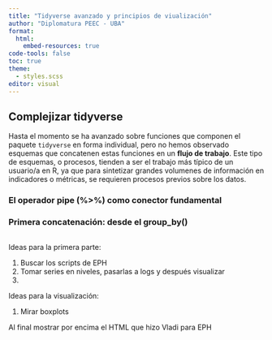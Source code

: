 ```yaml
---
title: "Tidyverse avanzado y principios de viualización"
author: "Diplomatura PEEC - UBA"
format:
  html:
    embed-resources: true
code-tools: false
toc: true
theme: 
  - styles.scss
editor: visual
---
```


## Complejizar tidyverse

Hasta el momento se ha avanzado sobre funciones que componen el paquete `tidyverse` en forma individual, pero no hemos observado esquemas que concatenen estas funciones en un **flujo de trabajo**. Este tipo de esquemas, o procesos, tienden a ser el trabajo más típico de un usuario/a en R, ya que para sintetizar grandes volumenes de información en indicadores o métricas, se requieren procesos previos sobre los datos.


### El operador pipe (%>%) como conector fundamental




### Primera concatenación: desde el group_by() 

```r

```




Ideas para la primera parte:

1) Buscar los scripts de EPH
2) Tomar series en niveles, pasarlas a logs y después visualizar
3) 



Ideas para la visualización:

1) Mirar boxplots




Al final mostrar por encima el HTML que hizo Vladi para EPH





















